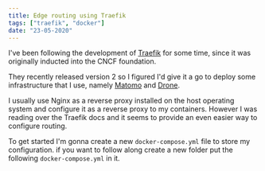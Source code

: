 ```yaml
---
title: Edge routing using Traefik
tags: ["traefik", "docker"]
date: "23-05-2020"
---
```


I've been following the development of [Traefik](https://docs.traefik.io/) for some time, since it was originally inducted
into the CNCF foundation.

They recently released version 2 so I figured I'd give it a go to deploy some infrastructure that I use,
namely [Matomo](https://matomo.org/) and [Drone](https://drone.io/).

I usually use Nginx as a reverse proxy installed on the host operating system and configure it as a reverse proxy to my containers.
However I was reading over the Traefik docs and it seems to provide an even easier way to configure routing.

To get started I'm gonna create a new `docker-compose.yml` file to store my configuration. if you want to follow along create a new folder put the following `docker-compose.yml` in it.

```yaml

```
